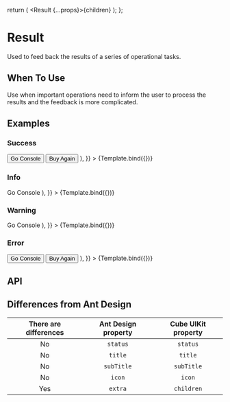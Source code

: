 

<Meta title="UIKit/Result" component={Result}/>

  return (
    <Result {...props}>{children}</Result>
  );
};

# Result

Used to feed back the results of a series of operational tasks.

## When To Use

Use when important operations need to inform the user to process the results and the feedback is more complicated.

## Examples

### Success

<Canvas>
  <Story
    name="Success"
    args={{
      status: 'success',
      title: 'Successfully Purchased Cloud Server ECS!',
      subTitle: 'Order number: 2017182818828182881 Cloud server configuration takes 1-5 minutes, please wait.',
      children: (
        <Space>
          <Button type="primary">Go Console</Button>
          <Button type="default">Buy Again</Button>
        </Space>
      ),
    }}
  >
    {Template.bind({})}
  </Story>
</Canvas>


### Info

<Canvas>
  <Story
    name="Info"
    args={{
      status: 'info',
      title: 'Your operation has been executed',
      children: (
        <Button type="primary">Go Console</Button>
      ),
    }}
  >
    {Template.bind({})}
  </Story>
</Canvas>


### Warning

<Canvas>
  <Story
    name="Warning"
    args={{
      status: 'warning',
      title: 'There are some problems with your operation',
      children: (
        <Button type="primary">Go Console</Button>
      ),
    }}
  >
    {Template.bind({})}
  </Story>
</Canvas>


### Error

<Canvas>
  <Story
    name="Error"
    args={{
      status: 'error',
      title: 'Submission Failed',
      subTitle: 'Please check and modify the following information before resubmitting.',
      children: (
        <Space>
          <Button type="primary">Go Console</Button>
          <Button type="default">Buy Again</Button>
        </Space>
      ),
    }}
  >
    {Template.bind({})}
  </Story>
</Canvas>


## API

<ArgsTable of={Result}/>


## Differences from Ant Design

There are differences | Ant Design property | Cube UIKit property |
|        :----:       |        :----:       |        :----:       |
| No                  | `status`            | `status`            |
| No                  | `title`             | `title`             |
| No                  | `subTitle`          | `subTitle`          |
| No                  | `icon`              | `icon`              |
| Yes                 | `extra`             | `children`          |
